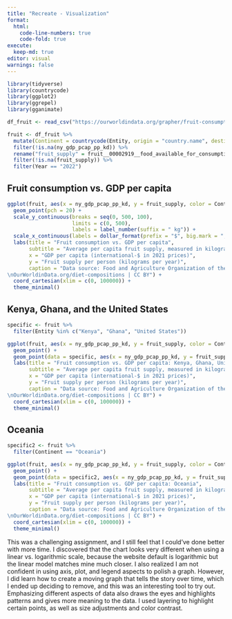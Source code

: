 ```yaml
---
title: "Recreate - Visualization"
format: 
  html:
    code-line-numbers: true
    code-fold: true
execute: 
  keep-md: true
editor: visual
warnings: false
---
```


```r
library(tidyverse)
library(countrycode)
library(ggplot2)
library(ggrepel)
library(gganimate)

```

```r
df_fruit <- read_csv("https://ourworldindata.org/grapher/fruit-consumption-vs-gdp-per-capita.csv?v=1&csvType=full&useColumnShortNames=true")
```

```r
fruit <- df_fruit %>%
  mutate(Continent = countrycode(Entity, origin = "country.name", destination = "continent")) %>% 
  filter(!is.na(ny_gdp_pcap_pp_kd)) %>%
  rename("fruit_supply" = fruit__00002919__food_available_for_consumption__0645pc__kilograms_per_year_per_capita) %>%
  filter(!is.na(fruit_supply)) %>% 
  filter(Year == "2022")

```

## Fruit consumption vs. GDP per capita

```r
ggplot(fruit, aes(x = ny_gdp_pcap_pp_kd, y = fruit_supply, color = Continent)) +
  geom_point(pch = 20) +
  scale_y_continuous(breaks = seq(0, 500, 100),
                     limits = c(0, 500),
                     labels = label_number(suffix = " kg")) +
  scale_x_continuous(labels = dollar_format(prefix = "$", big.mark = ",")) +
  labs(title = "Fruit consumption vs. GDP per capita",
       subtitle = "Average per capita fruit supply, measured in kilograms per year versus gross domestic product (GDP) per capita, adjusted \nfor inflation and for differences in living costs between countries.",
       x = "GDP per capita (international-$ in 2021 prices)", 
       y = "Fruit supply per person (kilograms per year)",
       caption = "Data source: Food and Agriculture Organization of the United Nations (2024); Data compiled from multiple sources by World Bank (2025) – Learn more about this data \nNote: GDP per capita is expressed in international-$ at 2021 prices.
\nOurWorldinData.org/diet-compositions | CC BY") +
  coord_cartesian(xlim = c(0, 100000)) +
  theme_minimal()

```

## Kenya, Ghana, and the United States

```r
specific <- fruit %>% 
  filter(Entity %in% c("Kenya", "Ghana", "United States"))

ggplot(fruit, aes(x = ny_gdp_pcap_pp_kd, y = fruit_supply, color = Continent)) +
  geom_point() +
  geom_point(data = specific, aes(x = ny_gdp_pcap_pp_kd, y = fruit_supply), pch = 21, size = 2, color = "black") +
  labs(title = "Fruit consumption vs. GDP per capita: Kenya, Ghana, United States",
       subtitle = "Average per capita fruit supply, measured in kilograms per year versus gross domestic product (GDP) per capita, adjusted \nfor inflation and for differences in living costs between countries.",
       x = "GDP per capita (international-$ in 2021 prices)", 
       y = "Fruit supply per person (kilograms per year)",
       caption = "Data source: Food and Agriculture Organization of the United Nations (2024); Data compiled from multiple sources by World Bank (2025) – Learn more about this data \nNote: GDP per capita is expressed in international-$ at 2021 prices.
\nOurWorldinData.org/diet-compositions | CC BY") +
  coord_cartesian(xlim = c(0, 100000)) +
  theme_minimal()

```

## Oceania

```r
specific2 <- fruit %>% 
  filter(Continent == "Oceania")

ggplot(fruit, aes(x = ny_gdp_pcap_pp_kd, y = fruit_supply, color = Continent)) +
  geom_point() +
  geom_point(data = specific2, aes(x = ny_gdp_pcap_pp_kd, y = fruit_supply), pch = 21, size = 2, color = "black") +
  labs(title = "Fruit consumption vs. GDP per capita: Oceania",
       subtitle = "Average per capita fruit supply, measured in kilograms per year versus gross domestic product (GDP) per capita, adjusted \nfor inflation and for differences in living costs between countries.",
       x = "GDP per capita (international-$ in 2021 prices)", 
       y = "Fruit supply per person (kilograms per year)",
       caption = "Data source: Food and Agriculture Organization of the United Nations (2024); Data compiled from multiple sources by World Bank (2025) – Learn more about this data \nNote: GDP per capita is expressed in international-$ at 2021 prices.
\nOurWorldinData.org/diet-compositions | CC BY") +
  coord_cartesian(xlim = c(0, 100000)) +
  theme_minimal()


```

This was a challenging assignment, and I still feel that I could've done better with more time. I discovered that the chart looks very different when using a linear vs. logarithmic scale, because the website default is logarithmic but the linear model matches mine much closer. I also realized I am not confident in using axis, plot, and legend aspects to polish a graph. However, I did learn how to create a moving graph that tells the story over time, which I ended up deciding to remove, and this was an interesting tool to try out. Emphasizing different aspects of data also draws the eyes and highlights patterns and gives more meaning to the data. I used layering to highlight certain points, as well as size adjustments and color contrast.
